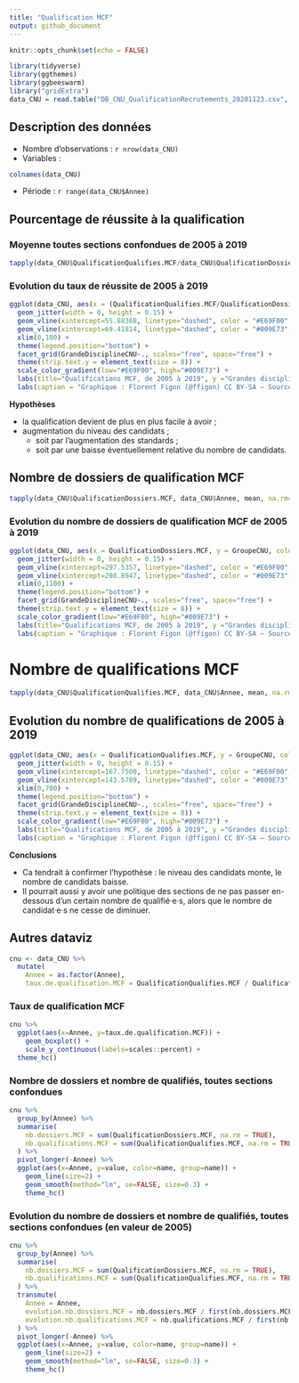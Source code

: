 ```yaml
---
title: "Qualification MCF"
output: github_document
---
```


```r
knitr::opts_chunk$set(echo = FALSE)

library(tidyverse)
library(ggthemes)
library(ggbeeswarm)
library("gridExtra")
data_CNU = read.table("DB_CNU_QualificationRecrutements_20201123.csv", h=T, sep=";")
```


## Description des données 

- Nombre d'observations : `r nrow(data_CNU)`
- Variables : 
```r
colnames(data_CNU)
```
- Période : `r range(data_CNU$Annee)`


## Pourcentage de réussite à la qualification

### Moyenne toutes sections confondues de 2005 à 2019
```r
tapply(data_CNU$QualificationQualifies.MCF/data_CNU$QualificationDossiers.MCF, data_CNU$Annee, mean, na.rm=T)
```

### Evolution du taux de réussite de 2005 à 2019
```r
ggplot(data_CNU, aes(x = (QualificationQualifies.MCF/QualificationDossiers.MCF)*100, y = GroupeCNU, color=Annee)) +
  geom_jitter(width = 0, height = 0.15) +
  geom_vline(xintercept=55.88368, linetype="dashed", color = "#E69F00", size=0.8) + 
  geom_vline(xintercept=69.41814, linetype="dashed", color = "#009E73", size=0.8) +
  xlim(0,100) +
  theme(legend.position="bottom") +
  facet_grid(GrandeDisciplineCNU~., scales="free", space="free") +
  theme(strip.text.y = element_text(size = 8)) +
  scale_color_gradient(low="#E69F00", high="#009E73") +
  labs(title="Qualifications MCF, de 2005 à 2019", y ="Grandes disciplines CNU", x = "Pourcentage de réussite à la qualification (%)") +
  labs(caption = "Graphique : Florent Figon (@ffigon) CC BY-SA – Sources : DGRH MESRI")
```

**Hypothèses**

- la qualification devient de plus en plus facile à avoir ;
- augmentation du niveau des candidats ;
  + soit par l'augmentation des standards ;
  + soit par une baisse éventuellement relative du nombre de candidats.

## Nombre de dossiers de qualification MCF
```r
tapply(data_CNU$QualificationDossiers.MCF, data_CNU$Annee, mean, na.rm=T)
```

### Evolution du nombre de dossiers de qualification MCF de 2005 à 2019
```r
ggplot(data_CNU, aes(x = QualificationDossiers.MCF, y = GroupeCNU, color=Annee)) +
  geom_jitter(width = 0, height = 0.15) +
  geom_vline(xintercept=297.5357, linetype="dashed", color = "#E69F00", size=0.8) + 
  geom_vline(xintercept=208.8947, linetype="dashed", color = "#009E73", size=0.8) +
  xlim(0,1100) +
  theme(legend.position="bottom") +
  facet_grid(GrandeDisciplineCNU~., scales="free", space="free") +
  theme(strip.text.y = element_text(size = 8)) +
  scale_color_gradient(low="#E69F00", high="#009E73") +
  labs(title="Qualifications MCF, de 2005 à 2019", y ="Grandes disciplines CNU", x = "Nombre de dossiers de qualification") +
  labs(caption = "Graphique : Florent Figon (@ffigon) CC BY-SA – Sources : DGRH MESRI")
```


# Nombre de qualifications MCF
```r
tapply(data_CNU$QualificationQualifies.MCF, data_CNU$Annee, mean, na.rm=T)
```

## Evolution du nombre de qualifications de 2005 à 2019
```r
ggplot(data_CNU, aes(x = QualificationQualifies.MCF, y = GroupeCNU, color=Annee)) +
  geom_jitter(width = 0, height = 0.15) +
  geom_vline(xintercept=167.7500, linetype="dashed", color = "#E69F00", size=0.8) + 
  geom_vline(xintercept=143.5789, linetype="dashed", color = "#009E73", size=0.8) +
  xlim(0,700) +
  theme(legend.position="bottom") +
  facet_grid(GrandeDisciplineCNU~., scales="free", space="free") +
  theme(strip.text.y = element_text(size = 8)) +
  scale_color_gradient(low="#E69F00", high="#009E73") +
  labs(title="Qualifications MCF, de 2005 à 2019", y ="Grandes disciplines CNU", x = "Nombre de qualifications") +
  labs(caption = "Graphique : Florent Figon (@ffigon) CC BY-SA – Sources : DGRH MESRI")
```

**Conclusions**  

- Ca tendrait à confirmer l'hypothèse : le niveau des candidats monte, le nombre de candidats baisse.
- Il pourrait aussi y avoir une politique des sections de ne pas passer en-dessous d'un certain nombre de qualifié·e·s, alors que le nombre de candidat·e·s ne cesse de diminuer.


## Autres dataviz
```r
cnu <- data_CNU %>%
  mutate(
    Annee = as.factor(Annee),
    taux.de.qualification.MCF = QualificationQualifies.MCF / QualificationDossiers.MCF)
```

### Taux de qualification MCF
```r
cnu %>%
  ggplot(aes(x=Annee, y=taux.de.qualification.MCF)) +
    geom_boxplot() +
    scale_y_continuous(labels=scales::percent) +
  theme_hc()
```

### Nombre de dossiers et nombre de qualifiés, toutes sections confondues
```r
cnu %>%
  group_by(Annee) %>%
  summarise(
    nb.dossiers.MCF = sum(QualificationDossiers.MCF, na.rm = TRUE),
    nb.qualifications.MCF = sum(QualificationQualifies.MCF, na.rm = TRUE)
  ) %>%
  pivot_longer(-Annee) %>%
  ggplot(aes(x=Annee, y=value, color=name, group=name)) +
    geom_line(size=2) +
    geom_smooth(method="lm", se=FALSE, size=0.3) +
    theme_hc()
```

### Evolution du nombre de dossiers et nombre de qualifiés, toutes sections confondues (en valeur de 2005)
```r
cnu %>%
  group_by(Annee) %>%
  summarise(
    nb.dossiers.MCF = sum(QualificationDossiers.MCF, na.rm = TRUE),
    nb.qualifications.MCF = sum(QualificationQualifies.MCF, na.rm = TRUE),
  ) %>%
  transmute(
    Annee = Annee,
    evolution.nb.dossiers.MCF = nb.dossiers.MCF / first(nb.dossiers.MCF),
    evolution.nb.qualifications.MCF = nb.qualifications.MCF / first(nb.qualifications.MCF)
  ) %>%
  pivot_longer(-Annee) %>%
  ggplot(aes(x=Annee, y=value, color=name, group=name)) +
    geom_line(size=2) +
    geom_smooth(method="lm", se=FALSE, size=0.3) +
    theme_hc()
```
